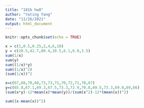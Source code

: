 ```yaml
---
title: "181b hw8"
author: "Yating Yang"
date: "11/26/2021"
output: html_document
---
```


```r
knitr::opts_chunk$set(echo = TRUE)
```

```r
x = c(1,0.5,0.25,2,4,6,10)
y = c(20.5,42.7,80.4,10.5,6.1,6.0,3.5)
sum(1/x)
sum(y)
sum((1/x)*y)
sum((1/x)^2)
(sum(1/x))^2
```
```r
x=c(67,68,70,68,73,73,71,70,72,71,70,67)
y=c(65.8,67.1,69.3,67.5,73.3,72.9,70.8,69.5,73.3,69.8,69,66)
(sum(x*y)-12*mean(x)*mean(y))/(sum(x^2)-12*(mean(x))^2)

sum((x-mean(x))^2)
```

